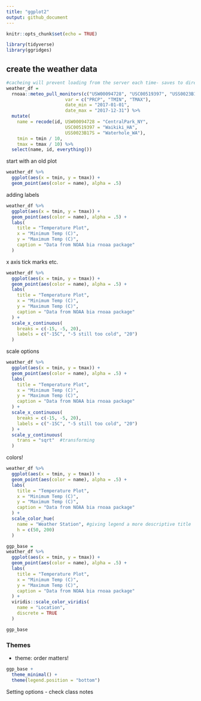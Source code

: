 ```yaml
---
title: "ggplot2"
output: github_document
---
```


```r
knitr::opts_chunk$set(echo = TRUE)
```

```r
library(tidyverse)
library(ggridges)
```

## create the weather data 

```r
#cacheing will prevent loading from the server each time- saves to directory 
weather_df = 
  rnoaa::meteo_pull_monitors(c("USW00094728", "USC00519397", "USS0023B17S"),
                      var = c("PRCP", "TMIN", "TMAX"), 
                      date_min = "2017-01-01",
                      date_max = "2017-12-31") %>%
  mutate(
    name = recode(id, USW00094728 = "CentralPark_NY", 
                      USC00519397 = "Waikiki_HA",
                      USS0023B17S = "Waterhole_WA"),
    tmin = tmin / 10,
    tmax = tmax / 10) %>%
  select(name, id, everything())
```

start with an old plot 

```r

weather_df %>% 
  ggplot(aes(x = tmin, y = tmax)) + 
  geom_point(aes(color = name), alpha = .5)
```

adding labels 

```r
weather_df %>% 
  ggplot(aes(x = tmin, y = tmax)) + 
  geom_point(aes(color = name), alpha = .5) +
  labs(
    title = "Temperature Plot",
    x = "Minimum Temp (C)",
    y = "Maximum Temp (C)",
    caption = "Data from NOAA bia rnoaa package"
  )
```

x axis tick marks etc. 

```r
weather_df %>% 
  ggplot(aes(x = tmin, y = tmax)) + 
  geom_point(aes(color = name), alpha = .5) +
  labs(
    title = "Temperature Plot",
    x = "Minimum Temp (C)",
    y = "Maximum Temp (C)",
    caption = "Data from NOAA bia rnoaa package"
  ) + 
  scale_x_continuous(
    breaks = c(-15, -5, 20),
    labels = c("-15C", "-5 still too cold", "20")
  )
```

scale options 

```r
weather_df %>% 
  ggplot(aes(x = tmin, y = tmax)) + 
  geom_point(aes(color = name), alpha = .5) +
  labs(
    title = "Temperature Plot",
    x = "Minimum Temp (C)",
    y = "Maximum Temp (C)",
    caption = "Data from NOAA bia rnoaa package"
  ) + 
  scale_x_continuous(
    breaks = c(-15, -5, 20),
    labels = c("-15C", "-5 still too cold", "20")
  ) + 
  scale_y_continuous( 
    trans = "sqrt"  #transforming 
  )
```

colors! 

```r
weather_df %>% 
  ggplot(aes(x = tmin, y = tmax)) + 
  geom_point(aes(color = name), alpha = .5) +
  labs(
    title = "Temperature Plot",
    x = "Minimum Temp (C)",
    y = "Maximum Temp (C)",
    caption = "Data from NOAA bia rnoaa package"
  ) + 
  scale_color_hue(
    name = "Weather Station", #giving legend a more descriptive title 
    h = c(50, 200)
  )
```

```r
ggp_base = 
weather_df %>% 
  ggplot(aes(x = tmin, y = tmax)) + 
  geom_point(aes(color = name), alpha = .5) +
  labs(
    title = "Temperature Plot",
    x = "Minimum Temp (C)",
    y = "Maximum Temp (C)",
    caption = "Data from NOAA bia rnoaa package"
  ) + 
  viridis::scale_color_viridis(
    name = "Location", 
    discrete = TRUE
  )

ggp_base
```


### Themes

* theme: order matters!

```r
ggp_base +
  theme_minimal() +
  theme(legend.position = "bottom")
```

Setting options - check class notes 








